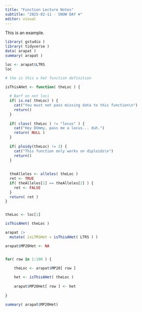 ```yaml
---
title: "Function Lecture Notes"
subtitle: "2025-02-11 - SNOW DAY ❄️"
editor: visual
---
```



This is an example.



```r
library( gstudio )
library( tidyverse )
data( arapat )
summary( arapat )
```



```r
loc <- arapat$LTRS 
loc
```




```r
# the is this a het function definition

isThisAHet <- function( theLoc ) { 
  
  # Barf on not loci
  if( is.na( theLoc) ) { 
    cat("You must not pass missing data to this function\n")
    return()
  }
  
  if( class( theLoc ) != "locus" ) { 
    cat("Hey DUmmy, pass me a locus... duh.")
    return( NULL )
  } 
  
  if( ploidy(theLoc) != 2) { 
    cat("This function only works on diploids\n")
    return()
  }
  
  
  theAlleles <- alleles( theLoc ) 
  ret <- TRUE 
  if( theAlleles[1] == theAlleles[2] ) { 
    ret <- FALSE 
  } 
  return( ret ) 
}



```





```r
theLoc <- loc[1]

isThisAHet( theLoc )

arapat |>
  mutate( isLTRSHet = isThisAHet( LTRS ) ) 

```





```r


arapat$MP20Het <- NA


for( row in 1:100 ) { 

    theLoc <- arapat$MP20[ row ] 
    
    het <- isThisAHet( theLoc )
    
    arapat$MP20Het[ row ] <- het 
  
}

summary( arapat$MP20Het)




```











